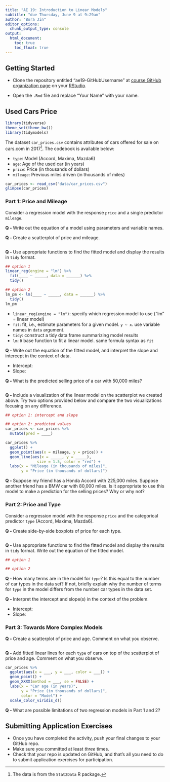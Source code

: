 ```yaml
---
title: "AE 19: Introduction to Linear Models"
subtitle: "due Thursday, June 9 at 9:29am"
author: "Bora Jin"
editor_options:
  chunk_output_type: console
output: 
  html_document: 
    toc: true
    toc_float: true
---
```


## Getting Started 

- Clone the repository entitled "ae19-GitHubUsername" at [course GitHub organization page](https://github.com/sta199-summer22) on your [RStudio](https://vm-manage.oit.duke.edu/containers).

- Open the `.Rmd` file and replace "Your Name" with your name. 

## Used Cars Price 

```r
library(tidyverse)
theme_set(theme_bw())
library(tidymodels)
```

The dataset `car_prices.csv` contains attributes of cars offered for sale on 
cars.com in 2017^[The data is from the `Stat2Data` R package.]. The codebook is 
available below:

- `type`: Model (Accord, Maxima, Mazda6)
- `age`: Age of the used car (in years)
- `price`: Price (in thousands of dollars)
- `mileage`: Previous miles driven (in thousands of miles)

```r
car_prices <- read_csv("data/car_prices.csv")
glimpse(car_prices)
```

### Part 1: Price and Mileage

Consider a regression model with the response `price` and a single predictor `mileage`. 

**Q - ** Write out the equation of a model using parameters and variable names. 

**Q - ** Create a scatterplot of price and mileage.

```r

```

**Q - ** Use appropriate functions to find the fitted model and display the results in `tidy` format. 

```r
## option 1
linear_reg(engine = "lm") %>% 
  fit(____ ~ _____, data = ______) %>% 
  tidy()

## option 2
lm_pm <- lm(____ ~ _____, data = ______) %>% 
  tidy()
lm_pm
```

- `linear_reg(engine = "lm")`: specify which regression model to use ("lm" = linear model) 
- `fit`: fit, i.e., estimate parameters for a given model. `y ~ x`. use variable names in `data` argument. 
- `tidy`: construct a tidy data frame summarizing model results 
- `lm`: `R` base function to fit a linear model. same formula syntax as `fit`

**Q - ** Write out the equation of the fitted model, and interpret the slope and 
intercept in the context of data. 

- Intercept: 
- Slope: 

**Q - ** What is the predicted selling price of a car with 50,000 miles?

```r

```

**Q - ** Include a visualization of the linear model on the scatterplot we created above. 
Try two options provided below and compare the two visualizations focusing on any difference. 

```r
## option 1: intercept and slope

## option 2: predicted values
car_prices <- car_prices %>% 
  mutate(pred = ____)

car_prices %>% 
  ggplot() + 
  geom_point(aes(x = mileage, y = price)) +
  geom_line(aes(x = _____, y = _____), 
              size = 1.5, color = "red") + 
  labs(x = "Mileage (in thousands of miles)", 
       y = "Price (in thousands of dollars)")
```


**Q - ** Suppose my friend has a Honda Accord with 225,000 miles. 
Suppose another friend has a BMW car with 80,000 miles. Is it appropriate 
to use this model to make a prediction for the selling prices? Why or why not?

### Part 2: Price and Type

Consider a regression model with the response `price` and the categorical predictor `type` (Accord, Maxima, Mazda6).

**Q - ** Create side-by-side boxplots of price for each type.

```r
```

**Q - ** Use appropriate functions to find the fitted model and display the results in `tidy` format. 
Write out the equation of the fitted model.

```r
## option 1

## option 2

```


**Q - ** How many terms are in the model for `type`? Is this equal to the number 
of car types in the data set? If not, briefly explain why the number of terms for 
`type` in the model differs from the number car types in the data set.

**Q - ** Interpret the intercept and slope(s) in the context of the problem.

- Intercept: 
- Slope: 

### Part 3: Towards More Complex Models 

**Q - ** Create a scatterplot of price and age. Comment on what you observe. 

```r

```

**Q - ** Add fitted linear lines for each `type` of cars on top of the scatterplot of price and age.
Comment on what you observe. 

```r
car_prices %>% 
  ggplot(aes(x = ___, y = ___, color = ___)) + 
  geom_point() +
  geom_XXXX(method = ___, se = FALSE) + 
  labs(x = "Car age (in years)", 
       y = "Price (in thousands of dollars)", 
       color = "Model") +
  scale_color_viridis_d()
```

**Q - ** What are possible limitations of two regression models in Part 1 and 2?

## Submitting Application Exercises

- Once you have completed the activity, push your final changes to your GitHub repo. 
- Make sure you committed at least *three* times. 
- Check that your repo is updated on GitHub, and that’s all you need to do to submit application exercises for participation.


